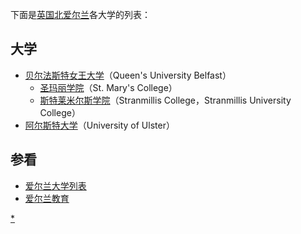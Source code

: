 下面是[[英国|英国]][[北爱尔兰|北爱尔兰]]各大学的列表：

== 大学 ==
* [[贝尔法斯特女王大学|贝尔法斯特女王大学]]（Queen's University Belfast） 
** [[圣玛丽学院|圣玛丽学院]]（St. Mary's College） 
** [[斯特莱米尔斯学院|斯特莱米尔斯学院]]（Stranmillis College，Stranmillis University College）
* [[阿尔斯特大学|阿尔斯特大学]]（University of Ulster）

==参看==
*[[爱尔兰大学列表|爱尔兰大学列表]]
*[[爱尔兰教育|爱尔兰教育]]

{{Universities in the United Kingdom}}

[[Category:北爱尔兰大学|*]]